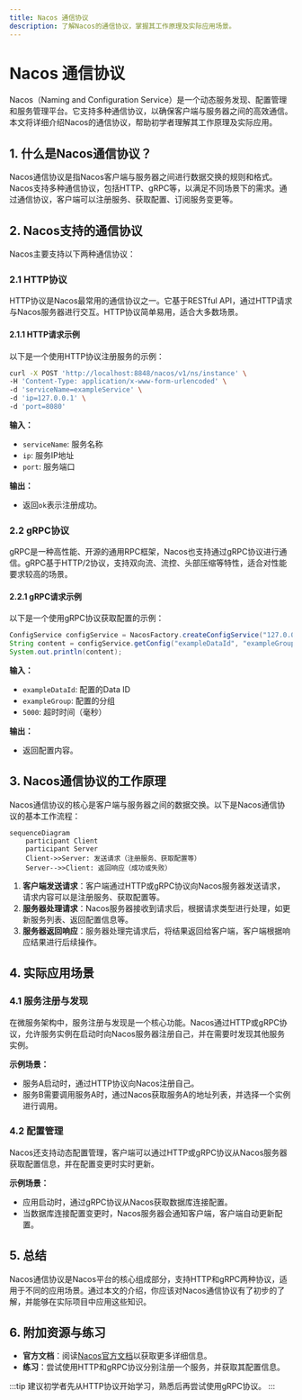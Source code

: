 ```yaml
---
title: Nacos 通信协议
description: 了解Nacos的通信协议，掌握其工作原理及实际应用场景。
---
```


# Nacos 通信协议

Nacos（Naming and Configuration Service）是一个动态服务发现、配置管理和服务管理平台。它支持多种通信协议，以确保客户端与服务器之间的高效通信。本文将详细介绍Nacos的通信协议，帮助初学者理解其工作原理及实际应用。

## 1. 什么是Nacos通信协议？

Nacos通信协议是指Nacos客户端与服务器之间进行数据交换的规则和格式。Nacos支持多种通信协议，包括HTTP、gRPC等，以满足不同场景下的需求。通过通信协议，客户端可以注册服务、获取配置、订阅服务变更等。

## 2. Nacos支持的通信协议

Nacos主要支持以下两种通信协议：

### 2.1 HTTP协议

HTTP协议是Nacos最常用的通信协议之一。它基于RESTful API，通过HTTP请求与Nacos服务器进行交互。HTTP协议简单易用，适合大多数场景。

#### 2.1.1 HTTP请求示例

以下是一个使用HTTP协议注册服务的示例：

```bash
curl -X POST 'http://localhost:8848/nacos/v1/ns/instance' \
-H 'Content-Type: application/x-www-form-urlencoded' \
-d 'serviceName=exampleService' \
-d 'ip=127.0.0.1' \
-d 'port=8080'
```

**输入：**
- `serviceName`: 服务名称
- `ip`: 服务IP地址
- `port`: 服务端口

**输出：**
- 返回`ok`表示注册成功。

### 2.2 gRPC协议

gRPC是一种高性能、开源的通用RPC框架，Nacos也支持通过gRPC协议进行通信。gRPC基于HTTP/2协议，支持双向流、流控、头部压缩等特性，适合对性能要求较高的场景。

#### 2.2.1 gRPC请求示例

以下是一个使用gRPC协议获取配置的示例：

```java
ConfigService configService = NacosFactory.createConfigService("127.0.0.1:8848");
String content = configService.getConfig("exampleDataId", "exampleGroup", 5000);
System.out.println(content);
```

**输入：**
- `exampleDataId`: 配置的Data ID
- `exampleGroup`: 配置的分组
- `5000`: 超时时间（毫秒）

**输出：**
- 返回配置内容。

## 3. Nacos通信协议的工作原理

Nacos通信协议的核心是客户端与服务器之间的数据交换。以下是Nacos通信协议的基本工作流程：

```mermaid
sequenceDiagram
    participant Client
    participant Server
    Client->>Server: 发送请求（注册服务、获取配置等）
    Server-->>Client: 返回响应（成功或失败）
```

1. **客户端发送请求**：客户端通过HTTP或gRPC协议向Nacos服务器发送请求，请求内容可以是注册服务、获取配置等。
2. **服务器处理请求**：Nacos服务器接收到请求后，根据请求类型进行处理，如更新服务列表、返回配置信息等。
3. **服务器返回响应**：服务器处理完请求后，将结果返回给客户端，客户端根据响应结果进行后续操作。

## 4. 实际应用场景

### 4.1 服务注册与发现

在微服务架构中，服务注册与发现是一个核心功能。Nacos通过HTTP或gRPC协议，允许服务实例在启动时向Nacos服务器注册自己，并在需要时发现其他服务实例。

**示例场景：**
- 服务A启动时，通过HTTP协议向Nacos注册自己。
- 服务B需要调用服务A时，通过Nacos获取服务A的地址列表，并选择一个实例进行调用。

### 4.2 配置管理

Nacos还支持动态配置管理，客户端可以通过HTTP或gRPC协议从Nacos服务器获取配置信息，并在配置变更时实时更新。

**示例场景：**
- 应用启动时，通过gRPC协议从Nacos获取数据库连接配置。
- 当数据库连接配置变更时，Nacos服务器会通知客户端，客户端自动更新配置。

## 5. 总结

Nacos通信协议是Nacos平台的核心组成部分，支持HTTP和gRPC两种协议，适用于不同的应用场景。通过本文的介绍，你应该对Nacos通信协议有了初步的了解，并能够在实际项目中应用这些知识。

## 6. 附加资源与练习

- **官方文档**：阅读[Nacos官方文档](https://nacos.io/zh-cn/docs/what-is-nacos.html)以获取更多详细信息。
- **练习**：尝试使用HTTP和gRPC协议分别注册一个服务，并获取其配置信息。

:::tip
建议初学者先从HTTP协议开始学习，熟悉后再尝试使用gRPC协议。
:::